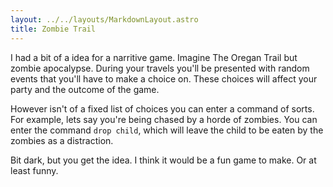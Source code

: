 ```yaml
---
layout: ../../layouts/MarkdownLayout.astro
title: Zombie Trail
---
```


I had a bit of a idea for a narritive game. Imagine The Oregan Trail but zombie apocalypse. During your travels you'll be presented with 
random events that you'll have to make a choice on. These choices will affect your party and the outcome of the game.

However isn't of a fixed list of choices you can enter a command of sorts. For example, lets say you're being chased by a horde of zombies.
You can enter the command `drop child`, which will leave the child to be eaten by the zombies as a distraction.

Bit dark, but you get the idea. I think it would be a fun game to make. Or at least funny.
